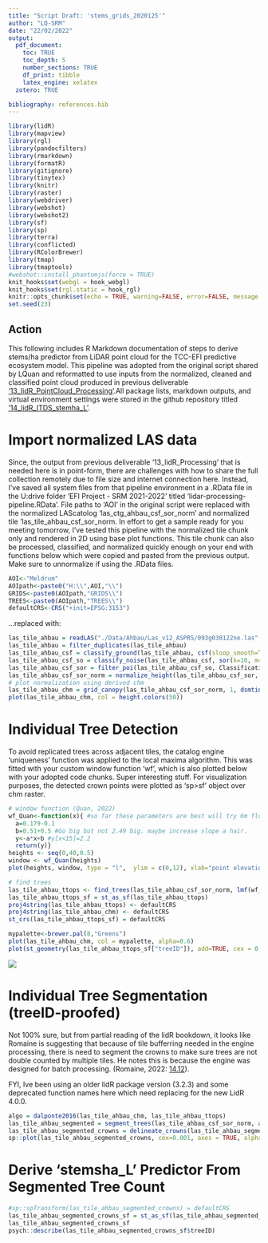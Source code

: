 ```yaml
---
title: "Script Draft: 'stems_grids_2020125'"
author: "LQ-SRM"
date: "22/02/2022"
output: 
  pdf_document:
    toc: TRUE
    toc_depth: 5
    number_sections: TRUE
    df_print: tibble
    latex_engine: xelatex
  zotero: TRUE

bibliography: references.bib
---
```


```r
library(lidR)
library(mapview)
library(rgl)
library(pandocfilters)
library(rmarkdown)
library(formatR)
library(gitignore)
library(tinytex)
library(knitr)
library(raster)
library(webdriver)
library(webshot)
library(webshot2)
library(sf)
library(sp)
library(terra)
library(conflicted)
library(RColorBrewer)
library(tmap)
library(tmaptools)
#webshot::install_phantomjs(force = TRUE)
knit_hooks$set(webgl = hook_webgl)
knit_hooks$set(rgl.static = hook_rgl)
knitr::opts_chunk$set(echo = TRUE, warning=FALSE, error=FALSE, message = FALSE)
set.seed(23)
```

## Action {.unnumbered}

This following includes R Markdown documentation of steps to derive stems/ha predictor from LiDAR point cloud for the TCC-EFI predictive ecosystem model. This pipeline was adopted from the original script shared by LQuan and reformatted to use inputs from the normalized, cleaned and classified point cloud produced in previous deliverable ['13_lidR_PointCloud_Processing'](https://github.com/seamusrobertmurphy/13_lidR_PointCloud_Processing.git).All package lists, markdown outputs, and virtual environment settings were stored in the github repository titled ['14_lidR_ITDS_stemha_L'](https://github.com/seamusrobertmurphy/14_lidR_ITDS_stemsha_L.git).

# Import normalized LAS data

Since, the output from previous deliverable '13_lidR_Processing' that is needed here is in point-form, there are challenges with how to share the full collection remotely due to file size and internet connection here. Instead, I've saved all system files from that pipeline environment in a .RData file in the U:drive folder 'EFI Project - SRM 2021-2022' titled 'lidar-processing-pipeline.RData'. File paths to 'AOI' in the original script were replaced with the normalized LAScatolog 'las_ctg_ahbau_csf_sor_norm' and normalized tile 'las_tile_ahbau_csf_sor_norm. In effort to get a sample ready for you meeting tomorrow, I've tested this pipeline with the normalized tile chunk only and rendered in 2D using base plot functions. This tile chunk can also be processed, classified, and normalized quickly enough on your end with functions below which were copied and pasted from the previous output. Make sure to unnormalize if using the .RData files.

```r
AOI<-"Meldrum"
AOIpath<-paste0("H:\\",AOI,"\\")
GRIDS<-paste0(AOIpath,"GRIDS\\")
TREES<-paste0(AOIpath,"TREES\\")
defaultCRS<-CRS("+init=EPSG:3153")
```

...replaced with:

```r
las_tile_ahbau = readLAS("./Data/Ahbau/Las_v12_ASPRS/093g030122ne.las", select = 'xyzr')
las_tile_ahbau = filter_duplicates(las_tile_ahbau)
las_tile_ahbau_csf = classify_ground(las_tile_ahbau, csf(sloop_smooth=TRUE, 0.5, 1))
las_tile_ahbau_csf_so = classify_noise(las_tile_ahbau_csf, sor(k=10, m=3))
las_tile_ahbau_csf_sor = filter_poi(las_tile_ahbau_csf_so, Classification != LASNOISE)
las_tile_ahbau_csf_sor_norm = normalize_height(las_tile_ahbau_csf_sor, knnidw())
# plot normalization using derived chm
las_tile_ahbau_chm = grid_canopy(las_tile_ahbau_csf_sor_norm, 1, dsmtin(8))
plot(las_tile_ahbau_chm, col = height.colors(50))
```

# Individual Tree Detection

To avoid replicated trees across adjacent tiles, the catalog engine 'uniqueness' function was applied to the local maxima algorithm. This was fitted with your custom window function 'wf', which is also plotted below with your adopted code chunks. Super interesting stuff. For visualization purposes, the detected crown points were plotted as 'sp>sf' object over chm raster.

```r
# window function (Quan, 2022)
wf_Quan<-function(x){ #so far these parameters are best will try 6m floor. 
  a=0.179-0.1
  b=0.51+0.5 #Go big but not 2.49 big. maybe increase slope a hair.
  y<-a*x+b #y[x<15]=2.2
  return(y)}
heights <- seq(0,40,0.5)
window <- wf_Quan(heights)
plot(heights, window, type = "l",  ylim = c(0,12), xlab="point elevation (m)", ylab="window diameter (m)")

# find trees
las_tile_ahbau_ttops <- find_trees(las_tile_ahbau_csf_sor_norm, lmf(wf_Quan), uniqueness = "bitmerge")
las_tile_ahbau_ttops_sf = st_as_sf(las_tile_ahbau_ttops)
proj4string(las_tile_ahbau_ttops) <- defaultCRS
proj4string(las_tile_ahbau_chm) <- defaultCRS
st_crs(las_tile_ahbau_ttops_sf) = defaultCRS

mypalette<-brewer.pal(8,"Greens")
plot(las_tile_ahbau_chm, col = mypalette, alpha=0.6)
plot(st_geometry(las_tile_ahbau_ttops_sf["treeID"]), add=TRUE, cex = 0.001, pch=19, col = 'red', alpha=0.8)
```

![](Data/treeI.png)

# Individual Tree Segmentation (treeID-proofed)

Not 100% sure, but from partial reading of the lidR bookdown, it looks like Romaine is suggesting that because of tile bufferring needed in the engine processing, there is need to segment the crowns to make sure trees are not double counted by multiple tiles. He notes this is because the engine was designed for batch processing. (Romaine, 2022: [14.12](https://r-lidar.github.io/lidRbook/engine.html#engine-its)).

FYI, Ive been using an older lidR package version (3.2.3) and some deprecated function names here which need replacing for the new LidR 4.0.0.

```r
algo = dalponte2016(las_tile_ahbau_chm, las_tile_ahbau_ttops)
las_tile_ahbau_segmented = segment_trees(las_tile_ahbau_csf_sor_norm, algo)
las_tile_ahbau_segmented_crowns = delineate_crowns(las_tile_ahbau_segmented, type = 'convex')
sp::plot(las_tile_ahbau_segmented_crowns, cex=0.001, axes = TRUE, alpha=0.5)
```

# Derive 'stemsha_L' Predictor From Segmented Tree Count

```r
#sp::spTransform(las_tile_ahbau_segmented_crowns) = defaultCRS
las_tile_ahbau_segmented_crowns_sf = st_as_sf(las_tile_ahbau_segmented_crowns)
las_tile_ahbau_segmented_crowns_sf
psych::describe(las_tile_ahbau_segmented_crowns_sf$treeID)
```
